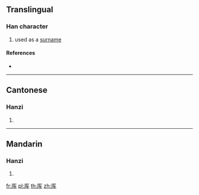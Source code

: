 {{also|厙}}
==Translingual==

===Han character===
{{Han char|rn=27|rad=厂|as=04|sn=6|four=|canj=MKQ,XMKQ|ids=⿸厂车}}

# used as a [[surname]]

====References====
* {{Han ref|kx=0160.371|hdz=10069.080|uh=538D|ud=21389}}

----

==Cantonese==

===Hanzi===
{{yue-hanzi|jyut=|y=se3|tra=厙}}

# {{defn|lang=yue|sort=厂04}}

----

==Mandarin==

===Hanzi===
{{cmn-hanzi|tra=厙|pin=[[shè]] ([[she4]])|wg=she<sup>4</sup>}}

# {{defn|lang=cmn|sort=厂04}}

[[fr:厍]]
[[pl:厍]]
[[th:厍]]
[[zh:厍]]